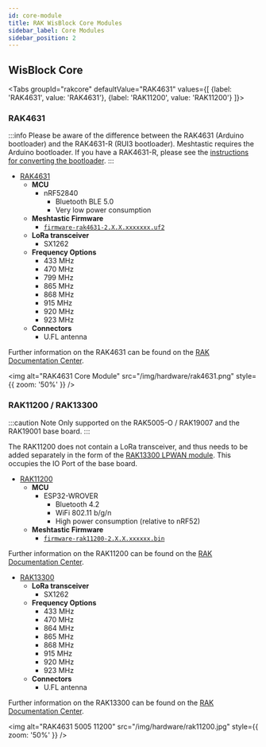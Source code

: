 ```yaml
---
id: core-module
title: RAK WisBlock Core Modules
sidebar_label: Core Modules
sidebar_position: 2
---
```



## WisBlock Core

<Tabs
groupId="rakcore"
defaultValue="RAK4631"
values={[
{label: 'RAK4631', value: 'RAK4631'},
{label: 'RAK11200', value: 'RAK11200'}
]}>

<TabItem value="RAK4631">

### RAK4631

:::info
Please be aware of the difference between the RAK4631 (Arduino bootloader) and the RAK4631-R (RUI3 bootloader). Meshtastic requires the Arduino bootloader. If you have a RAK4631-R, please see the [instructions for converting the bootloader](/docs/guides/convert-rak4631r).
:::

- [RAK4631](https://store.rakwireless.com/products/rak4631-lpwan-node?variant=37505443856582)
  - **MCU** 
    - nRF52840 
      - Bluetooth BLE 5.0
      - Very low power consumption
  - **Meshtastic Firmware**
    - [`firmware-rak4631-2.X.X.xxxxxxx.uf2`](/downloads)
  - **LoRa transceiver**
    - SX1262
  - **Frequency Options**
    - 433 MHz
    - 470 MHz
    - 799 MHz
    - 865 MHz
    - 868 MHz
    - 915 MHz
    - 920 MHz
    - 923 MHz
  - **Connectors**
    - U.FL antenna

Further information on the RAK4631 can be found on the [RAK Documentation Center](https://docs.rakwireless.com/Product-Categories/WisBlock/RAK4631/Overview/#product-description).

<img
  alt="RAK4631 Core Module"
  src="/img/hardware/rak4631.png"
  style={{ zoom: '50%' }}
/>

</TabItem>
<TabItem value="RAK11200">


### RAK11200 / RAK13300

:::caution Note
Only supported on the RAK5005-O / RAK19007 and the RAK19001 base board.
:::

The RAK11200 does not contain a LoRa transceiver, and thus needs to be added separately in the form of the [RAK13300 LPWAN module](https://store.rakwireless.com/products/rak13300-wisblock-lpwan). This occupies the IO Port of the base board.

- [RAK11200](https://store.rakwireless.com/products/wiscore-esp32-module-rak11200)
  - **MCU** 
    - ESP32-WROVER
      - Bluetooth 4.2
      - WiFi 802.11 b/g/n
      - High power consumption (relative to nRF52)
  - **Meshtastic Firmware**
    - [`firmware-rak11200-2.X.X.xxxxxx.bin`](/downloads)

Further information on the RAK11200 can be found on the [RAK Documentation Center](https://docs.rakwireless.com/Product-Categories/WisBlock/RAK11200/Overview/#product-description).

- [RAK13300](https://store.rakwireless.com/products/rak13300-wisblock-lpwan)
  - **LoRa transceiver**
    - SX1262
  - **Frequency Options**
    - 433 MHz
    - 470 MHz
    - 864 MHz
    - 865 MHz
    - 868 MHz
    - 915 MHz
    - 920 MHz
    - 923 MHz
  - **Connectors**
    - U.FL antenna


Further information on the RAK13300 can be found on the [RAK Documentation Center](https://docs.rakwireless.com/Product-Categories/WisBlock/RAK13300/Overview/#product-description).

<img
  alt="RAK4631 5005 11200"
  src="/img/hardware/rak11200.jpg"
  style={{ zoom: '50%' }}
/>

</TabItem>
</Tabs>